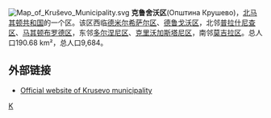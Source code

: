 [[File:Map_of_Kruševo_Municipality.svg|right]]
'''克鲁舍沃区'''(Општина Крушево)，[[北马其顿共和国|北马其顿共和国]]的一个区。该区西临[[德米尔希萨尔区|德米尔希萨尔区]]、[[德鲁戈沃区|德鲁戈沃区]]，北邻[[普拉什尼查区|普拉什尼查区]]、[[马其顿布罗德区|马其顿布罗德区]]，东邻[[多尔涅尼区|多尔涅尼区]]、[[克里沃加斯塔尼区|克里沃加斯塔尼区]]，南邻[[莫吉拉区|莫吉拉区]]。总人口190.68 km²，总人口9,684。

==外部链接==
* [http://www.krusevo.gov.mk/ Official website of Krusevo municipality] {{Wayback|url=http://www.krusevo.gov.mk/ |date=20201215010024 }}

{{北馬其頓行政區劃}}

[[Category:北马其顿行政区划|K]]